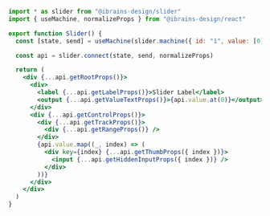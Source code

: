 ```jsx
import * as slider from "@ibrains-design/slider"
import { useMachine, normalizeProps } from "@ibrains-design/react"

export function Slider() {
  const [state, send] = useMachine(slider.machine({ id: "1", value: [0] }))

  const api = slider.connect(state, send, normalizeProps)

  return (
    <div {...api.getRootProps()}>
      <div>
        <label {...api.getLabelProps()}>Slider Label</label>
        <output {...api.getValueTextProps()}>{api.value.at(0)}</output>
      </div>
      <div {...api.getControlProps()}>
        <div {...api.getTrackProps()}>
          <div {...api.getRangeProps()} />
        </div>
        {api.value.map((_, index) => (
          <div key={index} {...api.getThumbProps({ index })}>
            <input {...api.getHiddenInputProps({ index })} />
          </div>
        ))}
      </div>
    </div>
  )
}
```
